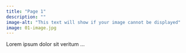 ```yaml
---
title: "Page 1"
description: ""
image-alt: "This text will show if your image cannot be displayed"
image: 01-image.jpg
---
```


Lorem ipsum dolor sit veritum ...
